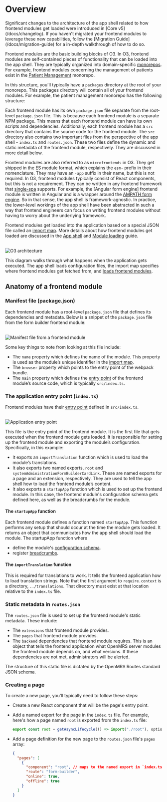 
# Overview

<Callout emoji="ℹ️" type="info">
  Significant changes to the architecture of the app shell related to how
  frontend modules get loaded were introduced in [Core v5](/docs/changelog). If
  you haven't migrated your frontend modules to leverage these new capabilities,
  follow the [Migration Guide](/docs/migration-guide) for a in-depth walkthrough
  of how to do so.
</Callout>

Frontend modules are the basic building blocks of O3. In O3, frontend modules are self-contained pieces of functionality that can be loaded into the app shell. They are typically organized into domain-specific [monorepos](https://monorepo.tools/#what-is-a-monorepo). For example, frontend modules concerning the management of patients exist in the [Patient Management](https://github.com/openmrs/openmrs-esm-patient-management) monorepo.

In this structure, you'll typically have a `packages` directory at the root of your monorepo. This packages directory will contain all of your frontend modules. For example, the patient management monorepo has the following structure:

<FileTree>
  <FileTree.Folder name="packages" defaultOpen>
    <FileTree.Folder name="esm-active-visits-app" />
    <FileTree.Folder name="esm-appointments-app" />
    <FileTree.Folder name="esm-outpatient-app" />
    <FileTree.Folder name="esm-patient-list-app" />
    <FileTree.Folder name="esm-patient-registration-app" />
    <FileTree.Folder name="esm-patient-search-app" defaultOpen>
      <FileTree.Folder name="src" defaultOpen>
        <FileTree.File name="config-schema.ts" />
        <FileTree.File name="declarations.d.ts" />
        <FileTree.File name="index.ts" />
        <FileTree.File name="routes.json" />
      </FileTree.Folder>
    </FileTree.Folder>
  </FileTree.Folder>
  <FileTree.File name="package.json" />
  <FileTree.File name="yarn.lock" />
</FileTree>

Each frontend module has its own `package.json` file separate from the root-level `package.json` file. This is because each frontend module is a separate NPM package. This means that each frontend module can have its own scripts and dependencies. Additionally, each frontend module has a `src` directory that contains the source code for the frontend module. The `src` directory also contains two important files from the perspective of the app shell - `index.ts` and `routes.json`. These two files define the dynamic and static metadata of the frontend module, respectively. They are discussed in more detail below.

Frontend modules are also referred to as `microfrontends` in O3. They get shipped in the ES module format, which explains the `esm-` prefix in their nomenclature. They may have an `-app` suffix in their name, but this is not required. In O3, frontend modules typically consist of React components, but this is not a requirement. They can be written in any frontend framework that [single-spa](https://single-spa.js.org/) supports. For example, the [Angular form engine] frontend module is written in Angular and is a wrapper around the [AMPATH form engine](https://ampath-forms.vercel.app/). So in that sense, the app shell is framework-agnostic. In practice, the lower-level workings of the app shell have been abstracted in such a way that frontend engineers can focus on writing frontend modules without having to worry about the underlying framework.

Frontend modules get loaded into the application based on a special JSON file called an [import map](http://localhost:3001/docs/core-concepts#import-map). More details about how frontend modules get loaded are discussed in the [App shell](/docs/app-shell) and [Module loading](/docs/frontend-modules/loading-modules) guide.

<br />
<Image src="/o3-execution.png" alt="O3 architecture" width={500} height={500} />

This diagram walks through what happens when the application gets executed. The app shell loads configuration files, the import map specifies where frontend modules get fetched from, and [loads frontend modules](/docs/frontend-modules/module-loading).

## Anatomy of a frontend module

### Manifest file (package.json)

Each frontend module has a root-level `package.json` file that defines its dependencies and metadata. Below is a snippet of the `package.json` file from the form builder frontend module:

<br />
<Image
  src="/manifest-file.svg"
  alt="Manifest file from a frontend module"
  width={750}
  height={500}
/>

Some key things to note from looking at this file include:

- The `name` property which defines the name of the module. This property is used as the module’s unique identifier in the [import map](/docs/core-concepts#import-map).
- The `browser` property which points to the entry point of the webpack bundle.
- The `main` property which defines the [entry point](#the-application-entry-point-indexts) of the frontend module’s source code, which is typically `src/index.ts`.

### The application entry point (`index.ts`)

Frontend modules have their [entry point](https://webpack.js.org/concepts/entry-points/) defined in `src/index.ts`.

<br />
<Image
  src="/entrypoint.svg"
  alt="Application entry point"
  width={750}
  height={500}
/>

This file is the entry point of the frontend module. It is the first file that gets executed when the frontend module gets loaded. It is responsible for setting up the frontend module and exporting the module’s configuration. Specifically, in this example:

- It exports an `importTranslation` function which is used to load the module’s translations.
- It also exports two named exports, `root` and `systemAdministrationFormBuilderCardLink`. These are named exports for a page and an extension, respectively. They are used to tell the app shell how to load the frontend module’s content.
- It also exports a `startupApp` function which is used to set up the frontend module. In this case, the frontend module's configuration schema gets defined here, as well as the breadcrumbs for the module.

#### The `startupApp` function

Each frontend module defines a function named `startupApp`. This function performs any setup that should occur at the time the module gets loaded. It returns an object that communicates how the app shell should load the module. The startupApp function where

- define the module's [configuration schema](config.md).
- register [breadcrumbs](breadcrumbs.md).

#### The `importTranslation` function

This is required for translations to work. It tells the frontend application
how to load translation strings. Note that the first argument to
`require.context` is a directory, `../translations`.
That directory must exist at that location relative to the `index.ts` file.

### Static metadata in `routes.json`

The `routes.json` file is used to set up the frontend module's static metadata. These include:

- The `extensions` that frontend module provides.
- The `pages` that frontend module provides.
- The `backend` dependencies that frontend module requires. This is an object that tells the frontend application what OpenMRS server modules the frontend module depends on, and what versions. If these dependencies are not met, administrators will be alerted.

The structure of this static file is dictated by the OpenMRS Routes standard [JSON schema](https://json.openmrs.org/routes.schema.json).

### Creating a page

To create a new page, you'll typically need to follow these steps:

- Create a new React component that will be the page's entry point.
- Add a named export for the page in the `index.ts` file. For example, here's how a page named `root` is exported from the `index.ts` file:

  ```typescript
  export const root = getAsyncLifecycle(() => import("./root"), options);
  ```

- Add a page definition for the new page to the `routes.json` file's `pages` array:

  ```json
  {
    "pages": [
      {
        "component": "root", // maps to the named export in `index.ts`
        "route": "form-builder",
        "online": true,
        "offline": true
      }
    ]
  }
  ```
